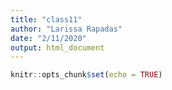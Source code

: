 ```yaml
---
title: "class11"
author: "Larissa Rapadas"
date: "2/11/2020"
output: html_document
---
```


```r
knitr::opts_chunk$set(echo = TRUE)
```
